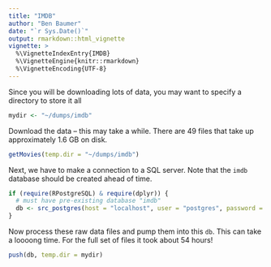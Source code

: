 ```yaml
---
title: "IMDB"
author: "Ben Baumer"
date: "`r Sys.Date()`"
output: rmarkdown::html_vignette
vignette: >
  %\VignetteIndexEntry{IMDB}
  %\VignetteEngine{knitr::rmarkdown}
  %\VignetteEncoding{UTF-8}
---
```


Since you will be downloading lots of data, you may want to specify a directory to store it all

```r
mydir <- "~/dumps/imdb"
```

Download the data -- this may take a while. There are 49 files that take up approximately 1.6 GB on disk.

```r
getMovies(temp.dir = "~/dumps/imdb")
```

Next, we have to make a connection to a SQL server. Note that the `imdb` database should be created ahead of time. 

```r
if (require(RPostgreSQL) & require(dplyr)) {
  # must have pre-existing database "imdb"
  db <- src_postgres(host = "localhost", user = "postgres", password = "postgres", dbname = "imdb")
}
```

Now process these raw data files and pump them into this `db`. This can take a loooong time. For the full set of files it took about 54 hours!

```r
push(db, temp.dir = mydir)
```